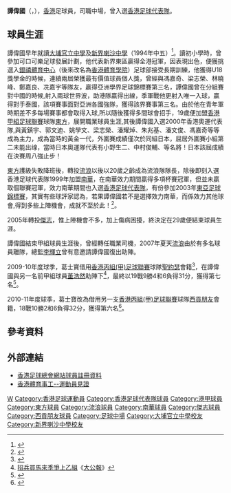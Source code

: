 {{noteta|G1=足球}}
{{Football player infobox
| playername = 譚偉國
| image = 
| fullname = 譚偉國
| englishfullname = Tam, Wai kwok
| nickname = 大埔施丹
| height = {{height|m=1.79}}
| dateofbirth = {{birth date and age|1977|3|15}}
| countryofbirth = {{HKG-1959}}
| currentclub = [[西貢朋友|西貢朋友]]
| clubnumber = -15
| position = 中場
| youthyears = 199x–1996
| youthclubs = [[銀禧體育中心|銀禧體育中心]]
| years = 1996–1997 <br /> 1997–1999 <br /> 1999–2005 <br /> 2005–2006 <br /> 2009–2010 <br /> 2010–
| clubs = [[東方足球隊|東方]] <br /> [[香港流浪足球會|流浪]] <br /> [[南華足球隊|南華]] <br /> [[傑志體育會|傑志]] <br /> [[聖約瑟足球會|聖約瑟]] <br /> [[西貢朋友|西貢朋友]]
| caps(goals) = <br /> <br /> <br /> <br /> （0） <br /> （0）
| nationalyears = 1997–1999 <br /> 1999–
| nationalteam = [[香港奧運足球代表隊|香港奧運隊]] <br /> [[香港足球代表隊|香港]]
| nationalcaps(goals) = 
| pcupdate = 2011年5月5日
}}

'''譚偉國'''（{{lang-en|Tam Wai Kwok}}，{{bd|1977年|3月15日|catIdx=t}}），[[香港|香港]]足球員，司職中場，曾入選[[香港足球代表隊|香港足球代表隊]]。

==球員生涯==
譚偉國早年就讀[[大埔官立中學|大埔官立中學]]及[[新界喇沙中學|新界喇沙中學]]（1994年中五）<ref>{{cite book |author1=新界喇沙四十週年特刊編輯委員會 |title=新界喇沙四十週年特刊 |year=2005 |publisher=新界喇沙四十週年特刊編輯委員會 |page=109 |quote= |url=}}</ref>。讀初小學時，曾參加可口可樂足球發展計劃，他代表新界東區贏得全港冠軍，因表現出色，便獲挑選入[[銀禧體育中心|銀禧體育中心]]（後來改名為[[香港體育學院|香港體育學院]]）足球部接受長期訓練，他獲得U18獎學金的時候，連續兩屆榮獲最有價值球員個人獎，曾經與馮嘉奇、梁志榮、林曉峰、鄭嘉良、冼嘉宇等隊友，贏得亞洲學界足球錦標賽第三名，譚偉國曾在分組賽對中國的時候,射入兩球世界波，助港隊贏得出線，季軍戰他更射入唯一入球，贏得對手泰國，該項賽事面對亞洲各國強隊，獲得該界賽事第三名。由於他在青年軍時期差不多每場賽事都會取得入球,所以隨後獲得多間球會招手，19歲便加盟[[香港甲組足球聯賽|香港甲組足球聯賽]]球隊[[東方足球隊|東方]]，展開職業球員生涯,其後譚偉國入選2000年香港奧運代表隊,與黃鎮宇、郭文迪、姚學文、梁志榮、潘耀焯、朱兆基、潘文俊、馮嘉奇等等成為主力，成為當時的黃金一代，外圍賽成績僅次於同組日本，屈居外圍賽小組第二未能出缐，當時日本奧運隊代表有小野生二、中村俊輔、等名將！日本該屆成績在決賽周八強止步！

[[東方足球隊|東方]]護級失敗降班後，轉投[[香港流浪足球會|流浪]]以後以20歲之齡成為流浪隊隊長，除後即刻入選香港足球代表隊1999年加盟[[南華足球隊|南華]]，在南華效力期間贏得多項杯賽冠軍，但並未贏取個聯賽冠軍，效力南華期間也入選[[香港足球代表隊|香港足球代表隊]]，有份參加2003年[[東亞足球錦標賽|東亞足球錦標賽]]，其實有些球評家認為，若果譚偉國若不是選擇效力南華，而係效力其他球會,得到多些上陣機會，成就不至於此！<ref>{{Cite web |url=http://www.hkfa.com/includes_files/board_details.php?news_id=6968 |title=東亞足球錦標賽(三) |accessdate=2011-05-06 |archive-date=2009-09-02 |archive-url=https://web.archive.org/web/20090902080925/http://www.hkfa.com/includes_files/board_details.php?news_id=6968 |dead-url=no }}</ref>。

2005年轉投[[傑志體育會|傑志]]，惟上陣機會不多，加上傷病困擾，終決定在29歲便結束球員生涯。

譚偉國結束甲組球員生涯後，曾經轉任職業司機，2007年夏天[[香港流浪足球會|流浪]]由於有多名球員離隊，總監[[李輝立|李輝立]]曾有意邀請譚偉國復出助陣。

2009-10年度球季，葛士寶借用[[香港丙組(甲)足球聯賽|香港丙組(甲)足球聯賽]]球隊[[聖約瑟足球會|聖約瑟]]會籍<ref>{{Cite web |url=http://christiantimes.org.hk/Common/Reader/News/ShowNews.jsp?Nid=55493&Pid=1&Version=0&Cid=145&Charset=big5_hkscs |title=基督教足球隊葛士寶 明起出戰09-10年度丙組聯賽 |accessdate=2011-05-06 |archive-date=2015-04-02 |archive-url=https://web.archive.org/web/20150402090747/http://christiantimes.org.hk/Common/Reader/News/ShowNews.jsp?Nid=55493&Pid=1&Version=0&Cid=145&Charset=big5_hkscs |dead-url=yes }}</ref>，在譚偉國與另一名前甲組球員[[董浩然|董浩然]]助陣下<ref>[http://www.takungpao.com.hk/news/10/05/19/WF-1259876.htm 招兵買馬來季爭上乙組]{{dead link|date=2018年1月 |bot=InternetArchiveBot |fix-attempted=yes }}《[[大公報|大公報]]》</ref>，最終以19戰9勝4和6負得31分，獲得第七名<ref>{{Cite web |url=http://www.hkfa.com/zh-hk/match_score_table.php?leagueyear=2009-2010&leagueyear_id=288 |title=2009/10年度丙組(甲)聯賽總積分表 |access-date=2011-05-06 |archive-url=https://web.archive.org/web/20100809142854/http://www.hkfa.com/zh-hk/match_score_table.php?leagueyear=2009-2010&leagueyear_id=288 |archive-date=2010-08-09 |dead-url=yes }}</ref>。

2010-11年度球季，葛士寶改為借用另一支[[香港丙組(甲)足球聯賽|香港丙組(甲)足球聯賽]]球隊[[西貢朋友|西貢朋友]]會籍，18戰10勝2和6負得32分，獲得第六名<ref>{{Cite web |url=http://www.hkfa.com/zh-hk/match_score_table.php?leagueyear=2010-2011&leagueyear_id=370 |title=2010/11年度丙組(甲)聯賽總積分表 |accessdate=2011-05-06 |archive-date=2010-09-26 |archive-url=https://web.archive.org/web/20100926224740/http://www.hkfa.com/zh-hk/match_score_table.php?leagueyear=2010-2011&leagueyear_id=370 |dead-url=no }}</ref>。

==參考資料==
{{Reflist}}

==外部連結==
* [http://www.hkfa.com/zh-hk/player_view.php?player_id=72 香港足球總會網站球員註冊資料]{{Wayback|url=http://www.hkfa.com/zh-hk/player_view.php?player_id=72 |date=20101216212701 }}
* [http://www.smchk.org/testimony2.php 香港體育事工--運動員見證]{{Wayback|url=http://www.smchk.org/testimony2.php |date=20101121062954 }}

{{DEFAULTSORT:Tam Wai Kwok}} 
[[Category:譚姓|W]]
[[Category:香港足球運動員|Category:香港足球運動員]]
[[Category:香港足球代表隊球員|Category:香港足球代表隊球員]]
[[Category:港甲球員|Category:港甲球員]]
[[Category:東方球員|Category:東方球員]]
[[Category:流浪球員|Category:流浪球員]]
[[Category:南華球員|Category:南華球員]]
[[Category:傑志球員|Category:傑志球員]]
[[Category:西貢朋友球員|Category:西貢朋友球員]]
[[Category:足球中場|Category:足球中場]]
[[Category:大埔官立中學校友|Category:大埔官立中學校友]]
[[Category:新界喇沙中學校友|Category:新界喇沙中學校友]]